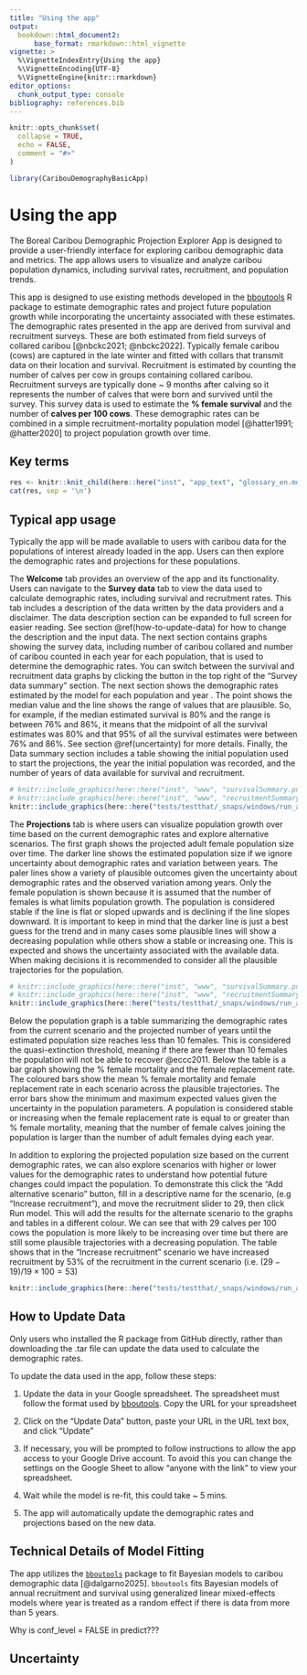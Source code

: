 ```yaml
---
title: "Using the app"
output: 
  bookdown::html_document2:
      base_format: rmarkdown::html_vignette
vignette: >
  %\VignetteIndexEntry{Using the app}
  %\VignetteEncoding{UTF-8}
  %\VignetteEngine{knitr::rmarkdown}
editor_options: 
  chunk_output_type: console
bibliography: references.bib
---
```


```r
knitr::opts_chunk$set(
  collapse = TRUE,
  echo = FALSE,
  comment = "#>"
)
```

```r
library(CaribouDemographyBasicApp)
```

```{=html}
<!--- A vignette to outline the uses of the app including: General description of the interface Uncertainty
How to update data
Technical write up on how models are fit that refers back to bboutools/caribouMetrics --->
```

# Using the app

The Boreal Caribou Demographic Projection Explorer App is designed to provide a user-friendly interface for exploring caribou demographic data and metrics. The app allows users to visualize and analyze caribou population dynamics, including survival rates, recruitment, and population trends.

This app is designed to use existing methods developed in the <a href="https://poissonconsulting.github.io/bboutools/" target="_blank">bboutools</a> R package to estimate demographic rates and project future population growth while incorporating the uncertainty associated with these estimates. The demographic rates presented in the app are derived from survival and recruitment surveys. These are both estimated from field surveys of collared caribou [@nbckc2021; @nbckc2022]. Typically female caribou (cows) are captured in the late winter and fitted with collars that transmit data on their location and survival. Recruitment is estimated by counting the number of calves per cow in groups containing collared caribou. Recruitment surveys are typically done \~ 9 months after calving so it represents the number of calves that were born and survived until the survey. This survey data is used to estimate the **% female survival** and the number of **calves per 100 cows**. These demographic rates can be combined in a simple recruitment-mortality population model [@hatter1991; @hatter2020] to project population growth over time.

## Key terms

```r
res <- knitr::knit_child(here::here("inst", "app_text", "glossary_en.md"), quiet = TRUE)
cat(res, sep = '\n')
```

## Typical app usage

Typically the app will be made available to users with caribou data for the populations of interest already loaded in the app. Users can then explore the demographic rates and projections for these populations.

The **Welcome** tab provides an overview of the app and its functionality. Users can navigate to the **Survey data** tab to view the data used to calculate demographic rates, including survival and recruitment rates. This tab includes a description of the data written by the data providers and a disclaimer. The data description section can be expanded to full screen for easier reading. See section \@ref(how-to-update-data) for how to change the description and the input data. The next section contains graphs showing the survey data, including number of caribou collared and number of caribou counted in each year for each population, that is used to determine the demographic rates. You can switch between the survival and recruitment data graphs by clicking the button in the top right of the "Survey data summary" section. The next section shows the demographic rates estimated by the model for each population and year . The point shows the median value and the line shows the range of values that are plausible. So, for example, if the median estimated survival is 80% and the range is between 76% and 86%, it means that the midpoint of all the survival estimates was 80% and that 95% of all the survival estimates were between 76% and 86%. See section \@ref(uncertainty) for more details. Finally, the Data summary section includes a table showing the initial population used to start the projections, the year the initial population was recorded, and the number of years of data available for survival and recruitment.

```r
# knitr::include_graphics(here::here("inst", "www", "survivalSummary.png" ))
# knitr::include_graphics(here::here("inst", "www", "recruitmentSummary.png" ))
knitr::include_graphics(here::here("tests/testthat/_snaps/windows/run_app", "input_data.png" ))
```

The **Projections** tab is where users can visualize population growth over time based on the current demographic rates and explore alternative scenarios. The first graph shows the projected adult female population size over time. The darker line shows the estimated population size if we ignore uncertainty about demographic rates and variation between years. The paler lines show a variety of plausible outcomes given the uncertainty about demographic rates and the observed variation among years. Only the female population is shown because it is assumed that the number of females is what limits population growth. The population is considered stable if the line is flat or sloped upwards and is declining if the line slopes downward. It is important to keep in mind that the darker line is just a best guess for the trend and in many cases some plausible lines will show a decreasing population while others show a stable or increasing one. This is expected and shows the uncertainty associated with the available data. When making decisions it is recommended to consider all the plausible trajectories for the population.

```r
# knitr::include_graphics(here::here("inst", "www", "survivalSummary.png" ))
# knitr::include_graphics(here::here("inst", "www", "recruitmentSummary.png" ))
knitr::include_graphics(here::here("tests/testthat/_snaps/windows/run_app", "full_results.png" ))
```

Below the population graph is a table summarizing the demographic rates from the current scenario and the projected number of years until the estimated population size reaches less than 10 females. This is considered the quasi-extinction threshold, meaning if there are fewer than 10 females the population will not be able to recover @eccc2011. Below the table is a bar graph showing the % female mortality and the female replacement rate. The coloured bars show the mean % female mortality and female replacement rate in each scenario across the plausible trajectories. The error bars show the minimum and maximum expected values given the uncertainty in the population parameters. A population is considered stable or increasing when the female replacement rate is equal to or greater than % female mortality, meaning that the number of female calves joining the population is larger than the number of adult females dying each year.

In addition to exploring the projected population size based on the current demographic rates, we can also explore scenarios with higher or lower values for the demographic rates to understand how potential future changes could impact the population. To demonstrate this click the "Add alternative scenario" button, fill in a descriptive name for the scenario, (e.g "Increase recruitment"), and move the recruitment slider to 29, then click Run model. This will add the results for the alternate scenario to the graphs and tables in a different colour. We can see that with 29 calves per 100 cows the population is more likely to be increasing over time but there are still some plausible trajectories with a decreasing population. The table shows that in the "Increase recruitment" scenario we have increased recruitment by 53% of the recruitment in the current scenario (i.e. $(29 - 19)/19 \times 100 = 53$)

```r
knitr::include_graphics(here::here("tests/testthat/_snaps/windows/run_app", "alt_results.png" ))
```

## How to Update Data

Only users who installed the R package from GitHub directly, rather than downloading the .tar file can update the data used to calculate the demographic rates.

To update the data used in the app, follow these steps:

1.  Update the data in your Google spreadsheet. The spreadsheet must follow the format used by [bboutools](https://poissonconsulting.github.io/bboutools/articles/bboutools.html#providing-data). Copy the URL for your spreadsheet

2.  Click on the "Update Data" button, paste your URL in the URL text box, and click "Update"

3.  If necessary, you will be prompted to follow instructions to allow the app access to your Google Drive account. To avoid this you can change the settings on the Google Sheet to allow "anyone with the link" to view your spreadsheet.

4.  Wait while the model is re-fit, this could take \~ 5 mins.

5.  The app will automatically update the demographic rates and projections based on the new data.

## Technical Details of Model Fitting

The app utilizes the [`bboutools`](https://poissonconsulting.github.io/bboutools/articles/bboutools.html) package to fit Bayesian models to caribou demographic data [@dalgarno2025]. `bboutools` fits Bayesian models of annual recruitment and survival using generalized linear mixed-effects models where year is treated as a random effect if there is data from more than 5 years.

Why is conf_level = FALSE in predict???

## Uncertainty
